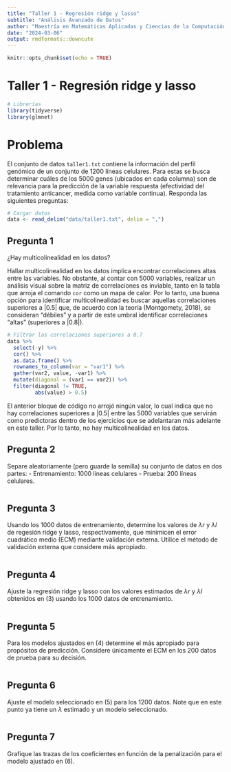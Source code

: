 ```yaml
---
title: "Taller 1 - Regresión ridge y lasso"
subtitle: "Análisis Avanzado de Datos"
author: "Maestría en Matemáticas Aplicadas y Ciencias de la Computación"
date: "2024-03-06"
output: rmdformats::downcute
---
```


```r
knitr::opts_chunk$set(echo = TRUE)
```

# Taller 1 - Regresión ridge y lasso

```r
# Librerías
library(tidyverse)
library(glmnet)
```

# Problema

El conjunto de datos `taller1.txt` contiene la información del perfil genómico de un conjunto de 1200 líneas celulares. Para estas se busca determinar cuáles de los 5000 genes (ubicados en cada columna) son de relevancia para la predicción de la variable respuesta (efectividad del tratamiento anticancer, medida como variable continua). Responda las siguientes preguntas:

```r
# Cargar datos
data <- read_delim("data/taller1.txt", delim = ",")
```

## Pregunta 1

¿Hay multicolinealidad en los datos?

Hallar multicolinealidad en los datos implica encontrar correlaciones altas entre las variables. No obstante, al contar con 5000 variables, realizar un análisis visual sobre la matriz de correlaciones es inviable, tanto en la tabla que arroja el comando `cor` como un mapa de calor. Por lo tanto, una buena opción para identificar multicolinealidad es buscar aquellas correlaciones superiores a $|0.5|$ que, de acuerdo con la teoría (Montgomety, 2018), se consideran "débiles" y a partir de este umbral identificar correlaciones "altas" (superiores a $|0.8|$).

```r
# Filtrar las correlaciones superiores a 0.7
data %>% 
  select(-y) %>%
  cor() %>%
  as.data.frame() %>%
  rownames_to_column(var = "var1") %>%
  gather(var2, value, -var1) %>%
  mutate(diagonal = (var1 == var2)) %>%
  filter(diagonal != TRUE,
         abs(value) > 0.5)
```

El anterior bloque de código no arrojó ningún valor, lo cual indica que no hay correlaciones superiores a $|0.5|$ entre las 5000 variables que servirán como predictoras dentro de los ejercicios que se adelantaran más adelante en este taller. Por lo tanto, no hay multicolinealidad en los datos.

## Pregunta 2

Separe aleatoriamente (pero guarde la semilla) su conjunto de datos en dos partes:
- Entrenamiento: 1000 líneas celulares
- Prueba: 200 líneas celulares.

```r
```

## Pregunta 3

Usando los 1000 datos de entrenamiento, determine los valores de $λr$ y $λl$ de regesión ridge y lasso, respectivamente, que minimicen el error cuadrático medio (ECM) mediante validación externa. Utilice el método de validación externa que considere más apropiado.

```r
```  

## Pregunta 4

Ajuste la regresión ridge y lasso con los valores estimados de $λr$ y $λl$ obtenidos en (3) usando los 1000 datos de entrenamiento.

```r
```

## Pregunta 5

Para los modelos ajustados en (4) determine el más apropiado para propósitos de predicción. Considere únicamente el ECM en los 200 datos de prueba para su decisión.

```r
```

## Pregunta 6

Ajuste el modelo seleccionado en (5) para los 1200 datos. Note que en este punto ya tiene un $λ$ estimado y un modelo seleccionado.

```r
```

## Pregunta 7

Grafique las trazas de los coeficientes en función de la penalización para el modelo ajustado en (6).

```r
```
